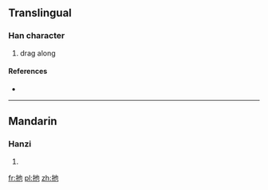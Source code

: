 ==Translingual==

===Han character===
{{Han char|rn=64|rad=手|as=03|sn=6|four=5401<sub>2</sub>|canj=手心木 (QPD)}}

# drag along

====References====
* {{Han ref|kx=0418.050|dkj=11805|dj=0764.220|hdz=31832.050|uh=6261|ud=25185|bh=C9E6|bd=51686}}

----

==Mandarin==

===Hanzi===
{{cmn-hanzi|pin=[[chǐ]] ([[chi3]]), [[tuō]] ([[tuo1]]), [[yǐ]] ([[yi3]])|wg=ch'ih<sup>3</sup>, t'o<sup>1</sup>, i<sup>3</sup>}}

# {{defn|lang=cmn|sort=手03}}

[[fr:扡]]
[[pl:扡]]
[[zh:扡]]